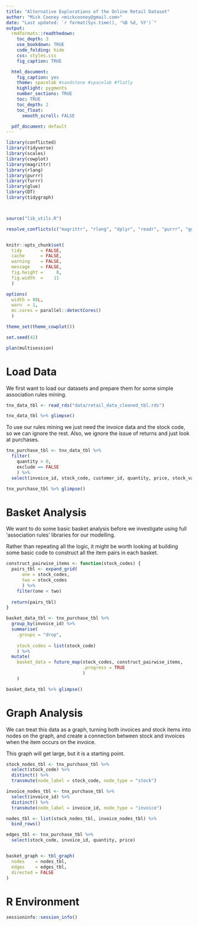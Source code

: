 ```yaml
---
title: "Alternative Explorations of the Online Retail Dataset"
author: "Mick Cooney <mickcooney@gmail.com>"
date: "Last updated: `r format(Sys.time(), '%B %d, %Y')`"
output:
  rmdformats::readthedown:
    toc_depth: 3
    use_bookdown: TRUE
    code_folding: hide
    css: styles.css
    fig_caption: TRUE

  html_document:
    fig_caption: yes
    theme: spacelab #sandstone #spacelab #flatly
    highlight: pygments
    number_sections: TRUE
    toc: TRUE
    toc_depth: 2
    toc_float:
      smooth_scroll: FALSE

  pdf_document: default
---
```



```r
library(conflicted)
library(tidyverse)
library(scales)
library(cowplot)
library(magrittr)
library(rlang)
library(purrr)
library(furrr)
library(glue)
library(DT)
library(tidygraph)



source("lib_utils.R")

resolve_conflicts(c("magrittr", "rlang", "dplyr", "readr", "purrr", "ggplot2"))


knitr::opts_chunk$set(
  tidy       = FALSE,
  cache      = FALSE,
  warning    = FALSE,
  message    = FALSE,
  fig.height =     8,
  fig.width  =    11
  )

options(
  width = 80L,
  warn  = 1,
  mc.cores = parallel::detectCores()
  )

theme_set(theme_cowplot())

set.seed(42)

plan(multisession)
```


# Load Data

We first want to load our datasets and prepare them for some simple association
rules mining.

```r
tnx_data_tbl <- read_rds("data/retail_data_cleaned_tbl.rds")

tnx_data_tbl %>% glimpse()
```

To use our rules mining we just need the invoice data and the stock code, so
we can ignore the rest. Also, we ignore the issue of returns and just look at
purchases.

```r
tnx_purchase_tbl <- tnx_data_tbl %>%
  filter(
    quantity > 0,
    exclude == FALSE
    ) %>%
  select(invoice_id, stock_code, customer_id, quantity, price, stock_value, description)

tnx_purchase_tbl %>% glimpse()
```


# Basket Analysis

We want to do some basic basket analysis before we investigate using full
'association rules' libraries for our modelling.

Rather than repeating all the logic, it might be worth looking at building
some basic code to construct all the item pairs in each basket.


```r
construct_pairwise_items <- function(stock_codes) {
  pairs_tbl <- expand_grid(
      one = stock_codes,
      two = stock_codes
      ) %>%
    filter(one < two)
  
  return(pairs_tbl)
}

basket_data_tbl <- tnx_purchase_tbl %>%
  group_by(invoice_id) %>%
  summarise(
    .groups = "drop",
    
    stock_codes = list(stock_code)
    ) %>%
  mutate(
    basket_data = future_map(stock_codes, construct_pairwise_items,
                             .progress = TRUE
                             )
    )

basket_data_tbl %>% glimpse()
```


# Graph Analysis

We can treat this data as a graph, turning both invoices and stock items into
nodes on the graph, and create a connection between stock and invoices when the
item occurs on the invoice.

This graph will get large, but it is a starting point.


```r
stock_nodes_tbl <- tnx_purchase_tbl %>%
  select(stock_code) %>%
  distinct() %>%
  transmute(node_label = stock_code, node_type = "stock")

invoice_nodes_tbl <- tnx_purchase_tbl %>%
  select(invoice_id) %>%
  distinct() %>%
  transmute(node_label = invoice_id, node_type = "invoice")

nodes_tbl <- list(stock_nodes_tbl, invoice_nodes_tbl) %>%
  bind_rows()

edges_tbl <- tnx_purchase_tbl %>%
  select(stock_code, invoice_id, quantity, price)


basket_graph <- tbl_graph(
  nodes    = nodes_tbl,
  edges    = edges_tbl,
  directed = FALSE
)
```





# R Environment

```r
sessioninfo::session_info()
```
